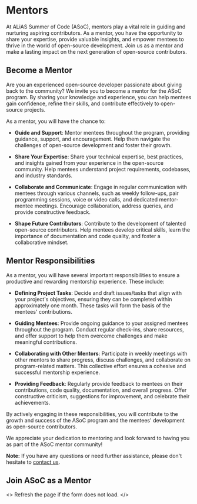 
# Mentors

At ALiAS Summer of Code (ASoC), mentors play a vital role in guiding and nurturing aspiring contributors. As a mentor, you have the opportunity to share your expertise, provide valuable insights, and empower mentees to thrive in the world of open-source development. Join us as a mentor and make a lasting impact on the next generation of open-source contributors.

## Become a Mentor

Are you an experienced open-source developer passionate about giving back to the community? We invite you to become a mentor for the ASoC program. By sharing your knowledge and experience, you can help mentees gain confidence, refine their skills, and contribute effectively to open-source projects.

As a mentor, you will have the chance to:

- **Guide and Support**: Mentor mentees throughout the program, providing guidance, support, and encouragement. Help them navigate the challenges of open-source development and foster their growth.

- **Share Your Expertise**: Share your technical expertise, best practices, and insights gained from your experience in the open-source community. Help mentees understand project requirements, codebases, and industry standards.

- **Collaborate and Communicate**: Engage in regular communication with mentees through various channels, such as weekly follow-ups, pair programming sessions, voice or video calls, and dedicated mentor-mentee meetings. Encourage collaboration, address queries, and provide constructive feedback.

- **Shape Future Contributors**: Contribute to the development of talented open-source contributors. Help mentees develop critical skills, learn the importance of documentation and code quality, and foster a collaborative mindset.

## Mentor Responsibilities

As a mentor, you will have several important responsibilities to ensure a productive and rewarding mentorship experience. These include:

- **Defining Project Tasks**: Decide and draft issues/tasks that align with your project's objectives, ensuring they can be completed within approximately one month. These tasks will form the basis of the mentees' contributions.

- **Guiding Mentees**: Provide ongoing guidance to your assigned mentees throughout the program. Conduct regular check-ins, share resources, and offer support to help them overcome challenges and make meaningful contributions.

- **Collaborating with Other Mentors**: Participate in weekly meetings with other mentors to share progress, discuss challenges, and collaborate on program-related matters. This collective effort ensures a cohesive and successful mentorship experience.

- **Providing Feedback**: Regularly provide feedback to mentees on their contributions, code quality, documentation, and overall progress. Offer constructive criticism, suggestions for improvement, and celebrate their achievements.

By actively engaging in these responsibilities, you will contribute to the growth and success of the ASoC program and the mentees' development as open-source contributors.

We appreciate your dedication to mentoring and look forward to having you as part of the ASoC mentor community!

**Note:** If you have any questions or need further assistance, please don't hesitate to [contact us](/contact-us).

## Join ASoC as a Mentor

<>
<Callout type="info" emoji="ℹ️">
  Refresh the page if the form does not load.
</Callout>
<MentorForm />
</>
